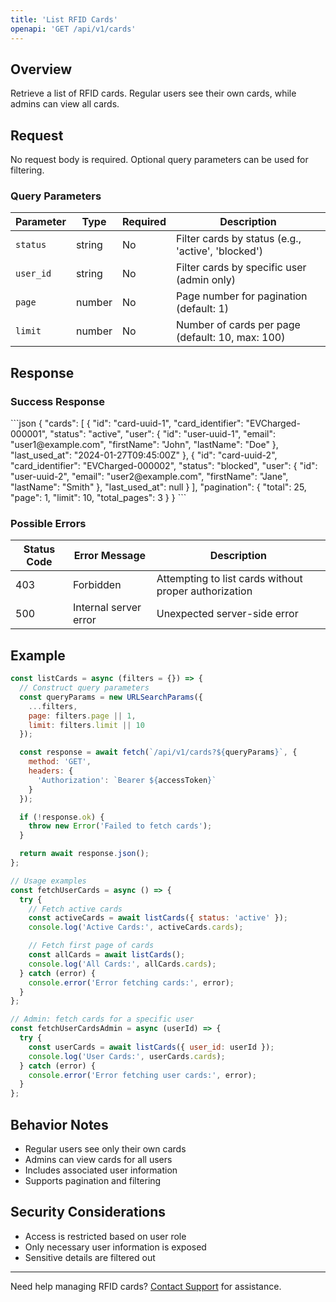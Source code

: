 ```yaml
---
title: 'List RFID Cards'
openapi: 'GET /api/v1/cards'
---
```


## Overview

Retrieve a list of RFID cards. Regular users see their own cards, while admins can view all cards.

## Request

No request body is required. Optional query parameters can be used for filtering.

### Query Parameters

| Parameter | Type | Required | Description |
|-----------|------|----------|-------------|
| `status` | string | No | Filter cards by status (e.g., 'active', 'blocked') |
| `user_id` | string | No | Filter cards by specific user (admin only) |
| `page` | number | No | Page number for pagination (default: 1) |
| `limit` | number | No | Number of cards per page (default: 10, max: 100) |

## Response

### Success Response

<ResponseExample>
```json
{
  "cards": [
    {
      "id": "card-uuid-1",
      "card_identifier": "EVCharged-000001",
      "status": "active",
      "user": {
        "id": "user-uuid-1",
        "email": "user1@example.com",
        "firstName": "John",
        "lastName": "Doe"
      },
      "last_used_at": "2024-01-27T09:45:00Z"
    },
    {
      "id": "card-uuid-2",
      "card_identifier": "EVCharged-000002",
      "status": "blocked",
      "user": {
        "id": "user-uuid-2",
        "email": "user2@example.com",
        "firstName": "Jane",
        "lastName": "Smith"
      },
      "last_used_at": null
    }
  ],
  "pagination": {
    "total": 25,
    "page": 1,
    "limit": 10,
    "total_pages": 3
  }
}
```
</ResponseExample>

### Possible Errors

| Status Code | Error Message | Description |
|------------|--------------|-------------|
| 403 | Forbidden | Attempting to list cards without proper authorization |
| 500 | Internal server error | Unexpected server-side error |

## Example

```javascript
const listCards = async (filters = {}) => {
  // Construct query parameters
  const queryParams = new URLSearchParams({
    ...filters,
    page: filters.page || 1,
    limit: filters.limit || 10
  });

  const response = await fetch(`/api/v1/cards?${queryParams}`, {
    method: 'GET',
    headers: {
      'Authorization': `Bearer ${accessToken}`
    }
  });

  if (!response.ok) {
    throw new Error('Failed to fetch cards');
  }

  return await response.json();
};

// Usage examples
const fetchUserCards = async () => {
  try {
    // Fetch active cards
    const activeCards = await listCards({ status: 'active' });
    console.log('Active Cards:', activeCards.cards);

    // Fetch first page of cards
    const allCards = await listCards();
    console.log('All Cards:', allCards.cards);
  } catch (error) {
    console.error('Error fetching cards:', error);
  }
};

// Admin: fetch cards for a specific user
const fetchUserCardsAdmin = async (userId) => {
  try {
    const userCards = await listCards({ user_id: userId });
    console.log('User Cards:', userCards.cards);
  } catch (error) {
    console.error('Error fetching user cards:', error);
  }
};
```

## Behavior Notes

- Regular users see only their own cards
- Admins can view cards for all users
- Includes associated user information
- Supports pagination and filtering

## Security Considerations

- Access is restricted based on user role
- Only necessary user information is exposed
- Sensitive details are filtered out

---

Need help managing RFID cards? [Contact Support](/support) for assistance.